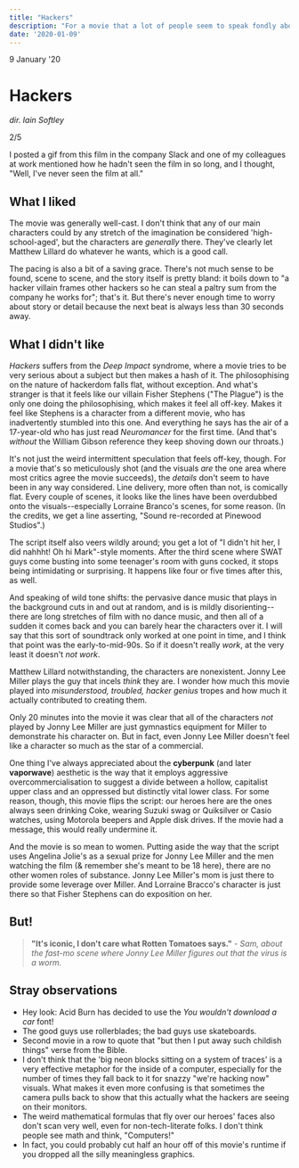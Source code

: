 ```yaml
---
title: "Hackers"
description: "For a movie that a lot of people seem to speak fondly about, Hackers barely held my attention; and when it did it was all over the place. 2/5."
date: '2020-01-09'
---
```



<Date>
  9 January '20
</Date>

# Hackers

_dir. Iain Softley_

2/5

I posted a gif from this film in the company Slack and one of my colleagues at work mentioned how he hadn't seen the film in so long, and I thought, "Well, I've never seen the film at all."

## What I liked
The movie was generally well-cast. I don't think that any of our main characters could by any stretch of the imagination be considered 'high-school-aged', but the characters are _generally_ there. They've clearly let Matthew Lillard do whatever he wants, which is a good call.

The pacing is also a bit of a saving grace. There's not much sense to be found, scene to scene, and the story itself is pretty bland: it boils down to "a  hacker villain frames other hackers so he can steal a paltry sum from the company he works for"; that's it. But there's never enough time to worry about story or detail because the next beat is always less than 30 seconds away.

## What I didn't like
_Hackers_ suffers from the _Deep Impact_ syndrome, where a movie tries to be very serious about a subject but then makes a hash of it. The philosophising on the nature of hackerdom falls flat, without exception. And what's stranger is that it feels like our villain Fisher Stephens ("The Plague") is the only one doing the philosophising, which makes it feel all off-key. Makes it feel like Stephens is a character from a different movie, who has inadvertently stumbled into this one. And everything he says has the air of a 17-year-old who has just read _Neuromancer_ for the first time. (And that's _without_ the William Gibson reference they keep shoving down our throats.)

It's not just the weird intermittent speculation that feels off-key, though. For a movie that's so meticulously shot (and the visuals _are_ the one area where most critics agree the movie succeeds), the _details_ don't seem to have been in any way considered. Line delivery, more often than not, is comically flat. Every couple of scenes, it looks like the lines have been overdubbed onto the visuals--especially Lorraine Branco's scenes, for some reason. (In the credits, we get a line asserting, "Sound re-recorded at Pinewood Studios".)

The script itself also veers wildly around; you get a lot of "I didn't hit her, I did nahhht! Oh hi Mark"-style moments. After the third scene where SWAT guys come busting into some teenager's room with guns cocked, it stops being intimidating or surprising. It happens like four or five times after this, as well.

And speaking of wild tone shifts: the pervasive dance music that plays in the background cuts in and out at random, and is is mildly disorienting--there are long stretches of film with no dance music, and then all of a sudden it comes back and you can barely hear the characters over it. I will say that this sort of soundtrack only worked at one point in time, and I think that point was the early-to-mid-90s. So if it doesn't really _work_, at the very least it doesn't _not work_.

Matthew Lillard notwithstanding, the characters are nonexistent. Jonny Lee Miller plays the guy that incels _think_ they are. I wonder how much this movie played into _misunderstood, troubled, hacker genius_ tropes and how much it actually contributed to creating them.

Only 20 minutes into the movie it was clear that all of the characters _not_ played by Jonny Lee Miller are just gymnastics equipment for Miller to demonstrate his character on. But in fact, even Jonny Lee Miller doesn't feel like a character so much as the star of a commercial.

One thing I've always appreciated about the **cyberpunk** (and later **vaporwave**) aesthetic is the way that it employs aggressive overcommercialisation to suggest a divide between a hollow, capitalist upper class and an oppressed but distinctly vital lower class. For some reason, though, this movie flips the script: our heroes here are the ones always seen drinking Coke, wearing Suzuki swag or Quiksilver or Casio watches, using Motorola beepers and Apple disk drives. If the movie had a message, this would really undermine it.

And the movie is so mean to women. Putting aside the way that the script uses Angelina Jolie's as a sexual prize for Jonny Lee Miller and the men watching the film (& remember she's meant to be 18 here), there are no other women roles of substance. Jonny Lee Miller's mom is just there to provide some leverage over Miller. And Lorraine Bracco's character is just there so that Fisher Stephens can do exposition on her.

## But!
<blockquote>
<strong>"It's iconic, I don't care what Rotten Tomatoes says."</strong>
<cite>- Sam, about the fast-mo scene where Jonny Lee Miller figures out that the virus is a worm.</cite>
</blockquote>

## Stray observations
- Hey look: Acid Burn has decided to use the _You wouldn't download a car_ font!
- The good guys use rollerblades; the bad guys use skateboards.
- Second movie in a row to quote that "but then I put away such childish things" verse from the Bible.
- I don't think that the 'big neon blocks sitting on a system of traces' is a very effective metaphor for the inside of a computer, especially for the number of times they fall back to it for snazzy "we're hacking now" visuals. What makes it even more confusing is that sometimes the camera pulls back to show that this actually what the hackers are seeing on their monitors.
- The weird mathematical formulas that fly over our heroes' faces also don't scan very well, even for non-tech-literate folks. I don't think people see math and think, "Computers!"
- In fact, you could probably cut half an hour off of this movie's runtime if you dropped all the silly meaningless graphics.